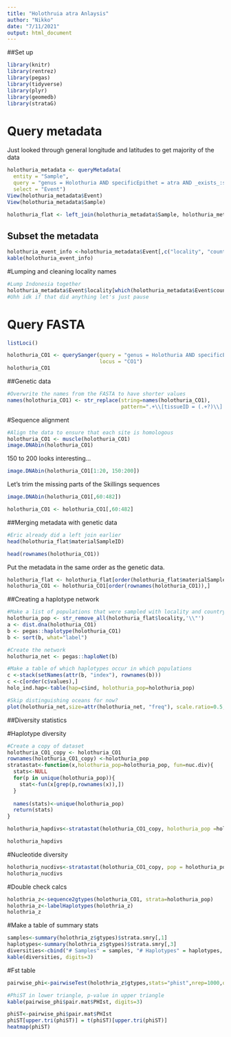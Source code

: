 ```yaml
---
title: "Holothruia atra Anlaysis"
author: "Nikko"
date: "7/11/2021"
output: html_document
---
```


##Set up

```r
library(knitr)
library(rentrez)
library(pegas)
library(tidyverse)
library(plyr)
library(geomedb)
library(strataG)
```
# Query metadata

Just looked through general longitude and latitudes to get majority of the data

```r
holothuria_metadata <- queryMetadata(
  entity = "Sample",
  query = "genus = Holothuria AND specificEpithet = atra AND _exists_:sequence",
  select = "Event")
View(holothuria_metadata$Event)
View(holothuria_metadata$Sample)

holothuria_flat <- left_join(holothuria_metadata$Sample, holothuria_metadata$Event, by = "eventID")
```

## Subset the metadata

```r
holothuria_event_info <-holothuria_metadata$Event[,c("locality", "country", "decimalLatitude", "decimalLongitude", "eventID")]
kable(holothuria_event_info)
```

#Lumping and cleaning locality names
```r
#Lump Indonesia together
holothuria_metadata$Event$locality[which(holothuria_metadata$Event$country == "Indonesia")] <- "Indonesia"
#Uhh idk if that did anything let's just pause
```

# Query FASTA

```r
listLoci()
```

```r
holothuria_CO1 <- querySanger(query = "genus = Holothuria AND specificEpithet = atra AND _exists_:sequence", 
                              locus = "CO1")
holothuria_CO1
```

##Genetic data
```r
#Overwrite the names from the FASTA to have shorter values
names(holothuria_CO1) <- str_replace(string=names(holothuria_CO1),
                                     pattern=".+\\[tissueID = (.+?)\\].+", replacement = "\\1")
```

#Sequence alignment
```r
#Align the data to ensure that each site is homologous
holothuria_CO1 <- muscle(holothuria_CO1)
image.DNAbin(holothuria_CO1)
```

150 to 200 looks interesting...
```r
image.DNAbin(holothuria_CO1[1:20, 150:200])
```

Let's trim the missing parts of the Skillings sequences

```r
image.DNAbin(holothuria_CO1[,60:482])

holothuria_CO1 <- holothuria_CO1[,60:482]

```

##Merging metadata with genetic data
```r
#Eric already did a left join earlier
head(holothuria_flat$materialSampleID)

```

```r
head(rownames(holothuria_CO1))
```

Put the metadata in the same order as the genetic data.

```r
holothuria_flat <- holothuria_flat[order(holothuria_flat$materialSampleID),]
holothuria_CO1 <- holothuria_CO1[order(rownames(holothuria_CO1)),]
```

##Creating a haplotype network
```r
#Make a list of populations that were sampled with locality and country names
holothuria_pop <- str_remove_all(holothuria_flat$locality,'\\"')
a <- dist.dna(holothuria_CO1)
b <- pegas::haplotype(holothuria_CO1)
b <- sort(b, what="label")

#Create the network
holothuria_net <- pegas::haploNet(b)

#Make a table of which haplotypes occur in which populations
c <-stack(setNames(attr(b, "index"), rownames(b)))
c <-c[order(c$values),]
holo_ind.hap<-table(hap=c$ind, holothuria_pop=holothuria_pop)

#Skip distinguishing oceans for now?
plot(holothuria_net,size=attr(holothuria_net, "freq"), scale.ratio=0.5, pie=holo_ind.hap, legend=F, labels=F, threshold=0, show.mutation=2, fast=T)
```

##Diversity statistics

#Haplotype diversity

```r
#Create a copy of dataset
holothuria_CO1_copy <- holothuria_CO1
rownames(holothuria_CO1_copy) <-holothuria_pop
stratastat<-function(x,holothuria_pop=holothuria_pop, fun=nuc.div){
  stats<-NULL
  for(p in unique(holothuria_pop)){
    stat<-fun(x[grep(p,rownames(x)),])
  }
  
  names(stats)<-unique(holothuria_pop)
  return(stats)
}

holothuria_hapdivs<-stratastat(holothuria_CO1_copy, holothuria_pop =holothuria_pop, fun=hap.div)

holothuria_hapdivs
```
#Nucleotide diversity
```r
holothuria_nucdivs<-stratastat(holothuria_CO1_copy, pop = holothuria_pop, fun = nuc.div)
holothuria_nucdivs
```
#Double check calcs
```r
holothria_z<-sequence2gtypes(holothuria_CO1, strata=holothuria_pop)
holothria_z<-labelHaplotypes(holothria_z)
holothria_z
```
#Make a table of summary stats
```r
samples<-summary(holothria_z$gtypes)$strata.smry[,1]
haplotypes<-summary(holothria_z$gtypes)$strata.smry[,3]
diversities<-cbind("# Samples" = samples, "# Haplotypes" = haplotypes, "Nucleotide Diversity" = holothuria_nucdivs, "Haplotype Diversity" = holothuria_hapdivs)
kable(diversities, digits=3)
```

#Fst table
```r
pairwise_phi<-pairwiseTest(holothria_z$gtypes,stats="phist",nrep=1000,quietly=T,model="raw")

#PhiST in lower triangle, p-value in upper triangle
kable(pairwise_phi$pair.mat$PHIst, digits=3)
```
```r
phiST<-pairwise_phi$pair.mat$PHIst
phiST[upper.tri(phiST)] = t(phiST)[upper.tri(phiST)]
heatmap(phiST)
```

